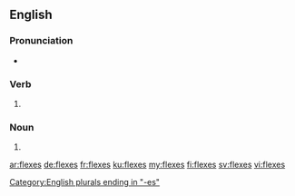 ==English==

===Pronunciation===
* {{IPA|/ˈflɛksɪz/|lang=en}}

===Verb===
{{head|en|verb form}}

# {{en-third-person singular of|flex}}

===Noun===
{{head|en|noun plural form}}

# {{plural of|flex|lang=en}}

[[Category:English plurals ending in "-es"]]

[[ar:flexes]]
[[de:flexes]]
[[fr:flexes]]
[[ku:flexes]]
[[my:flexes]]
[[fi:flexes]]
[[sv:flexes]]
[[vi:flexes]]